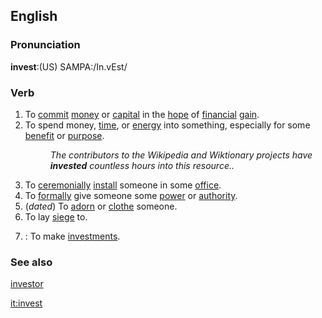 ==English==

===Pronunciation===
'''invest''':(US) SAMPA:/In.vEst/

===Verb===
{{en-infl-reg-consonant|invest||}}
# To [[commit]] [[money]] or [[capital]] in the [[hope]] of [[financial]] [[gain]].
# To spend money, [[time]], or [[energy]] into something, especially for some [[benefit]] or [[purpose]].
#:''The contributors to the Wikipedia and Wiktionary projects have '''invested''' countless hours into this resource..''
# To [[ceremonially]] [[install]] someone in some [[office]].
# To [[formally]] give someone some [[power]] or [[authority]].
# (''dated'') To [[adorn]] or [[clothe]] someone.
# To lay [[siege]] to.
# {{intransitive}}: To make [[investments]].

===See also===
[[investor]]

[[it:invest]]